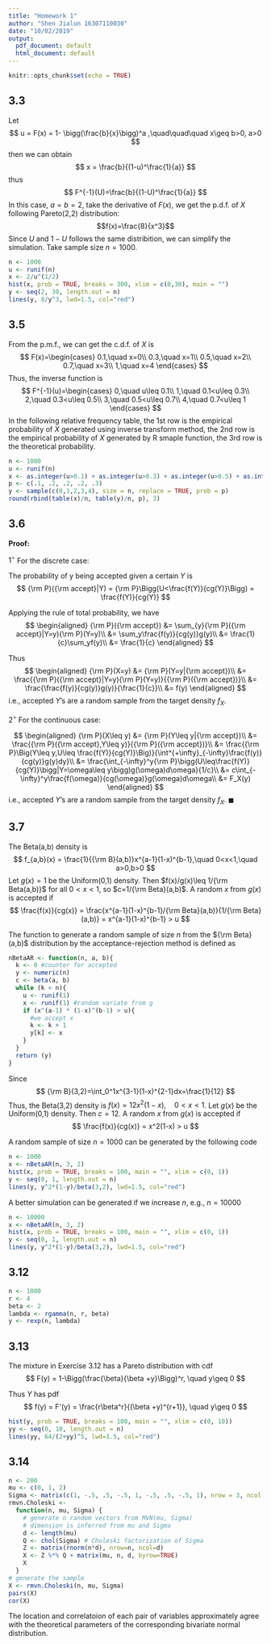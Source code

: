 ```yaml
---
title: "Homework 1"
author: "Shen Jialun 16307110030"
date: "10/02/2019"
output:
  pdf_document: default
  html_document: default
---
```



```r
knitr::opts_chunk$set(echo = TRUE)
```

## 3.3

Let
$$ u = F(x) = 1- \bigg(\frac{b}{x}\bigg)^a ,\quad\quad\quad x\geq b>0, a>0 $$
then we can obtain
$$ x = \frac{b}{(1-u)^\frac{1}{a}} $$
thus
$$ F^{-1}(U)=\frac{b}{(1-U)^\frac{1}{a}} $$
In this case, $a=b=2$, take the derivative of $F(x)$, we get the p.d.f. of $X$
following Pareto(2,2) distribution:
$$f(x)=\frac{8}{x^3}$$
Since $U$ and $1-U$ follows the same distribition, we can simplify the simulation.
Take sample size $n=1000$.

```r
n <- 1000
u <- runif(n)
x <- 2/u^(1/2)
hist(x, prob = TRUE, breaks = 300, xlim = c(0,30), main = "")
y <- seq(2, 30, length.out = n)
lines(y, 8/y^3, lwd=1.5, col="red")
```


## 3.5

From the p.m.f., we can get the c.d.f. of $X$ is
$$
F(x)=\begin{cases}
0.1,\quad x=0\\
0.3,\quad x=1\\
0.5,\quad x=2\\
0.7,\quad x=3\\
1,\quad x=4
\end{cases}
$$
Thus, the inverse function is
$$
F^{-1}(u)=\begin{cases}
0,\quad u\leq 0.1\\
1,\quad 0.1<u\leq 0.3\\
2,\quad 0.3<u\leq 0.5\\
3,\quad 0.5<u\leq 0.7\\
4,\quad 0.7<u\leq 1
\end{cases}
$$
In the following relative frequency table, the 1st row is the empirical probability of $X$ generated using inverse transform method, the 2nd row is the empirical probability of $X$ generated by R smaple function, the 3rd row is the theoretical probability.

```r
n <- 1000
u <- runif(n)
x <- as.integer(u>0.1) + as.integer(u>0.3) + as.integer(u>0.5) + as.integer(u>0.7)
p <- c(.1, .2, .2, .2, .3)
y <- sample(c(0,1,2,3,4), size = n, replace = TRUE, prob = p)
round(rbind(table(x)/n, table(y)/n, p), 3)
```

## 3.6

__Proof:__

$1^{\circ}$ For the discrete case:

The probability of y being accepted given a certain $Y$ is
$$
{\rm P}({\rm accept}|Y) = {\rm P}\Bigg(U<\frac{f(Y)}{cg(Y)}\Bigg) = \frac{f(Y)}{cg(Y)}
$$

Applying the rule of total probability, we have
$$
\begin{aligned}
{\rm P}({\rm accept}) &= \sum_{y}{\rm P}({\rm accept}|Y=y){\rm P}(Y=y)\\
&= \sum_y\frac{f(y)}{cg(y)}g(y)\\
&= \frac{1}{c}\sum_yf(y)\\
&= \frac{1}{c}
\end{aligned}
$$

Thus
$$
\begin{aligned}
{\rm P}(X=y) &= {\rm P}(Y=y|{\rm accept})\\
&= \frac{{\rm P}({\rm accept}|Y=y){\rm P}(Y=y)}{{\rm P}({\rm accept})}\\
&= \frac{\frac{f(y)}{cg(y)}g(y)}{\frac{1}{c}}\\
&= f(y)
\end{aligned}
$$
i.e., accepted $Y$'s are a random sample from the target density $f_X$.

$2^{\circ}$ For the continuous case:

$$
\begin{aligned}
{\rm P}(X\leq y) &= {\rm P}(Y\leq y|{\rm accept})\\
&= \frac{{\rm P}({\rm accept},Y\leq y)}{{\rm P}({\rm accept})}\\
&= \frac{{\rm P}\Big(Y\leq y,U\leq \frac{f(Y)}{cg(Y)}\Big)}{\int^{+\infty}_{-\infty}\frac{f(y)}{cg(y)}g(y)dy}\\
&= \frac{\int_{-\infty}^y{\rm P}\bigg(U\leq\frac{f(Y)}{cg(Y)}\bigg|Y=\omega\leq y\bigg)g(\omega)d\omega}{1/c}\\
&= c\int_{-\infty}^y\frac{f(\omega)}{cg(\omega)}g(\omega)d\omega\\
&= F_X(y)
\end{aligned}
$$
i.e., accepted $Y$'s are a random sample from the target density $f_X$.
$\blacksquare$

## 3.7

The Beta(a,b) density is
$$
f_{a,b}(x) = \frac{1}{{\rm B}(a,b)}x^{a-1}(1-x)^{b-1},\quad 0<x<1,\quad a>0,b>0
$$
Let $g(x)=1$ be the Uniform(0,1) density. Then $f(x)/g(x)\leq 1/{\rm Beta(a,b)}$ 
for all $0<x<1$, so $c=1/{\rm Beta}(a,b)$. A random $x$ from $g(x)$ is accepted if
$$
\frac{f(x)}{cg(x)} = \frac{x^{a-1}(1-x)^{b-1}/{\rm Beta}(a,b)}{1/{\rm Beta}(a,b)}
= x^{a-1}(1-x)^{b-1} > u
$$

The function to generate a random sample of size $n$ from the ${\rm Beta}(a,b)$
distribution by the acceptance-rejection method is defined as

```r
nBetaAR <- function(n, a, b){
  k <- 0 #counter for accepted
  y <- numeric(n)
  c <- beta(a, b)
  while (k < n){
    u <- runif(1)
    x <- runif(1) #random variate from g
    if (x^(a-1) * (1-x)^(b-1) > u){
      #we accept x
      k <- k + 1
      y[k] <- x
    }
  }
  return (y)
}
```

Since
$$
{\rm B}(3,2)=\int_0^1x^{3-1}(1-x)^{2-1}dx=\frac{1}{12}
$$
Thus, the Beta(3,2) density is $f(x)=12x^2(1-x),\quad 0<x<1$.
Let $g(x)$ be the Uniform(0,1) density. Then $c=12$. 
A random $x$ from $g(x)$ is accepted if
$$
\frac{f(x)}{cg(x)} = x^2(1-x) > u
$$

A random sample of size $n=1000$ can be generated by the following code

```r
n <- 1000
x <- nBetaAR(n, 3, 2)
hist(x, prob = TRUE, breaks = 100, main = "", xlim = c(0, 1))
y <- seq(0, 1, length.out = n)
lines(y, y^2*(1-y)/beta(3,2), lwd=1.5, col="red")
```

A better simulation can be generated if we increase $n$, e.g., $n=10000$

```r
n <- 10000
x <- nBetaAR(n, 3, 2)
hist(x, prob = TRUE, breaks = 100, main = "", xlim = c(0, 1))
y <- seq(0, 1, length.out = n)
lines(y, y^2*(1-y)/beta(3,2), lwd=1.5, col="red")
```

## 3.12

```r
n <- 1000
r <- 4
beta <- 2
lambda <- rgamma(n, r, beta)
y <- rexp(n, lambda)
```


## 3.13

The mixture in Exercise 3.12 has a Pareto distribution with cdf
$$
F(y) = 1-\Bigg(\frac{\beta}{\beta +y}\Bigg)^r, \quad y\geq 0
$$

Thus $Y$ has pdf
$$
f(y) = F'(y) = \frac{r\beta^r}{(\beta +y)^{r+1}}, \quad y\geq 0
$$

```r
hist(y, prob = TRUE, breaks = 100, main = "", xlim = c(0, 10))
yy <- seq(0, 10, length.out = n)
lines(yy, 64/(2+yy)^5, lwd=1.5, col="red")
```


## 3.14

```r
n <- 200
mu <- c(0, 1, 2)
Sigma <- matrix(c(1, -.5, .5, -.5, 1, -.5, .5, -.5, 1), nrow = 3, ncol = 3)
rmvn.Choleski <-
  function(n, mu, Sigma) {
    # generate n random vectors from MVN(mu, Sigma)
    # dimension is inferred from mu and Sigma
    d <- length(mu)
    Q <- chol(Sigma) # Choleski factorization of Sigma
    Z <- matrix(rnorm(n*d), nrow=n, ncol=d)
    X <- Z %*% Q + matrix(mu, n, d, byrow=TRUE)
    X
  }
# generate the sample
X <- rmvn.Choleski(n, mu, Sigma)
pairs(X)
cor(X)
```

The location and correlatoion of each pair of variables 
approximately agree with the theoretical parameters of
the corresponding bivariate normal distribution.